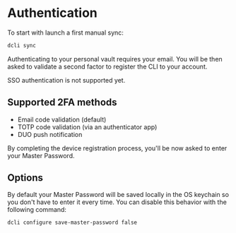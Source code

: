 
# Authentication

To start with launch a first manual sync:

```sh
dcli sync
```

Authenticating to your personal vault requires your email.
You will be then asked to validate a second factor to register the CLI to your account.

<Callout type="warning" emoji="⚠️">
    SSO authentication is not supported yet.
</Callout>

## Supported 2FA methods

-   Email code validation (default)
-   TOTP code validation (via an authenticator app)
-   DUO push notification

By completing the device registration process, you'll be now asked to enter your Master Password.

## Options

By default your Master Password will be saved locally in the OS keychain so you don't have to enter it every time.
You can disable this behavior with the following command:

```sh
dcli configure save-master-password false
```
